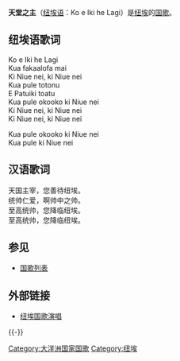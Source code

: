 {{expand|time=2009-07-10T03:38:37+00:00}}
{{unreferenced|time=2009-07-10T03:38:37+00:00}}
{{Infobox anthem
|title         = Ko e Iki he Lagi
|english_title = The Lord in Heaven
|image         = Flag of Niue.svg 
|image_size    =
|caption       =
|prefix        = 国歌
|country       = {{NIU}}
|author        =
|lyrics_date   =
|composer      =
|music_date    = 
|adopted       = 1974
|until         =
|sound         = Niue_anthem.ogg
|sound_title   =
}}

'''天堂之主'''（[[纽埃语|纽埃语]]：Ko e Iki he Lagi）是[[纽埃|纽埃]]的[[国歌|国歌]]。

==纽埃语歌词==

Ko e Iki he Lagi<br>
Kua fakaalofa mai<br>
Ki Niue nei, ki Niue nei<br>
Kua pule totonu<br>
E Patuiki toatu<br>
Kua pule okooko ki Niue nei<br>

Ki Niue nei, ki Niue nei<br>
Ki Niue nei, ki Niue nei

Kua pule okooko ki Niue nei<br>
Kua pule ki Niue nei<br>

==汉语歌词==

天国主宰，您善待纽埃。<br>
统帅仁爱，啊帅中之帅。<br>
至高统帅，您降临纽埃。<br>
至高统帅，您降临纽埃。

==参见==
*[[国歌列表|国歌列表]]

==外部链接==
*[https://www.youtube.com/watch?v=eIUOUQo2R6A 纽埃国歌演唱] {{Wayback|url=https://www.youtube.com/watch?v=eIUOUQo2R6A |date=20200725100405 }}

{{-}}
{{大洋洲各國家和地区国歌}}
[[Category:大洋洲国家国歌|Category:大洋洲国家国歌]]
[[Category:纽埃|Category:纽埃]]